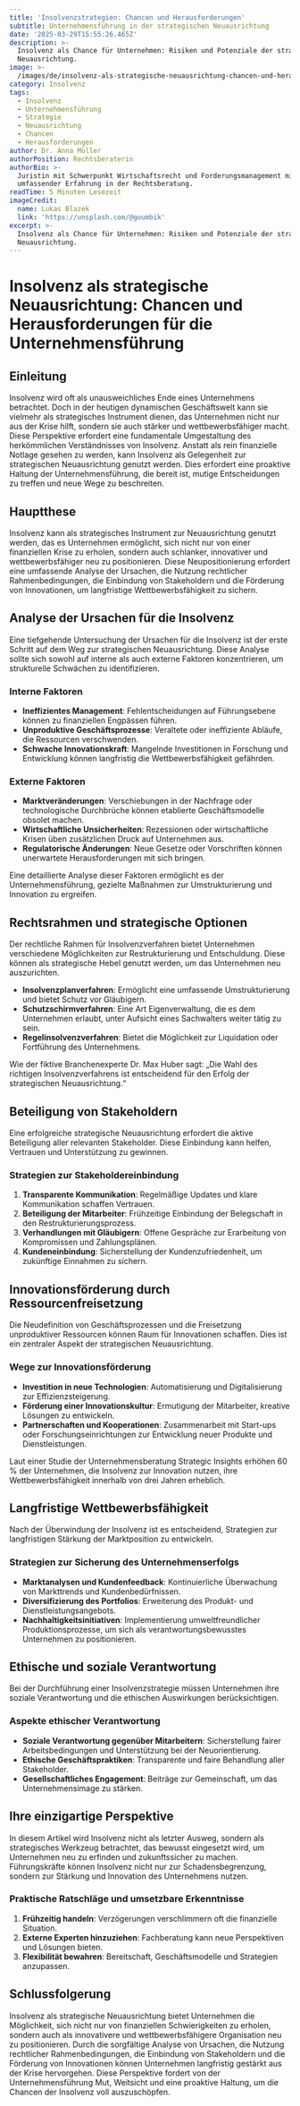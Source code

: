 ```yaml
---
title: 'Insolvenzstrategien: Chancen und Herausforderungen'
subtitle: Unternehmensführung in der strategischen Neuausrichtung
date: '2025-03-29T15:55:26.465Z'
description: >-
  Insolvenz als Chance für Unternehmen: Risiken und Potenziale der strategischen
  Neuausrichtung.
image: >-
  /images/de/insolvenz-als-strategische-neuausrichtung-chancen-und-herausforderungen-fur-die-unternehmensfuhrung-1743177326290.jpg
category: Insolvenz
tags:
  - Insolvenz
  - Unternehmensführung
  - Strategie
  - Neuausrichtung
  - Chancen
  - Herausforderungen
author: Dr. Anna Müller
authorPosition: Rechtsberaterin
authorBio: >-
  Juristin mit Schwerpunkt Wirtschaftsrecht und Forderungsmanagement mit
  umfassender Erfahrung in der Rechtsberatung.
readTime: 5 Minuten Lesezeit
imageCredit:
  name: Lukas Blazek
  link: 'https://unsplash.com/@goumbik'
excerpt: >-
  Insolvenz als Chance für Unternehmen: Risiken und Potenziale der strategischen
  Neuausrichtung.
---
```

# Insolvenz als strategische Neuausrichtung: Chancen und Herausforderungen für die Unternehmensführung

## Einleitung

Insolvenz wird oft als unausweichliches Ende eines Unternehmens betrachtet. Doch in der heutigen dynamischen Geschäftswelt kann sie vielmehr als strategisches Instrument dienen, das Unternehmen nicht nur aus der Krise hilft, sondern sie auch stärker und wettbewerbsfähiger macht. Diese Perspektive erfordert eine fundamentale Umgestaltung des herkömmlichen Verständnisses von Insolvenz. Anstatt als rein finanzielle Notlage gesehen zu werden, kann Insolvenz als Gelegenheit zur strategischen Neuausrichtung genutzt werden. Dies erfordert eine proaktive Haltung der Unternehmensführung, die bereit ist, mutige Entscheidungen zu treffen und neue Wege zu beschreiten.

## Hauptthese

Insolvenz kann als strategisches Instrument zur Neuausrichtung genutzt werden, das es Unternehmen ermöglicht, sich nicht nur von einer finanziellen Krise zu erholen, sondern auch schlanker, innovativer und wettbewerbsfähiger neu zu positionieren. Diese Neupositionierung erfordert eine umfassende Analyse der Ursachen, die Nutzung rechtlicher Rahmenbedingungen, die Einbindung von Stakeholdern und die Förderung von Innovationen, um langfristige Wettbewerbsfähigkeit zu sichern.

## Analyse der Ursachen für die Insolvenz

Eine tiefgehende Untersuchung der Ursachen für die Insolvenz ist der erste Schritt auf dem Weg zur strategischen Neuausrichtung. Diese Analyse sollte sich sowohl auf interne als auch externe Faktoren konzentrieren, um strukturelle Schwächen zu identifizieren.

### Interne Faktoren

- **Ineffizientes Management**: Fehlentscheidungen auf Führungsebene können zu finanziellen Engpässen führen.
- **Unproduktive Geschäftsprozesse**: Veraltete oder ineffiziente Abläufe, die Ressourcen verschwenden.
- **Schwache Innovationskraft**: Mangelnde Investitionen in Forschung und Entwicklung können langfristig die Wettbewerbsfähigkeit gefährden.

### Externe Faktoren

- **Marktveränderungen**: Verschiebungen in der Nachfrage oder technologische Durchbrüche können etablierte Geschäftsmodelle obsolet machen.
- **Wirtschaftliche Unsicherheiten**: Rezessionen oder wirtschaftliche Krisen üben zusätzlichen Druck auf Unternehmen aus.
- **Regulatorische Änderungen**: Neue Gesetze oder Vorschriften können unerwartete Herausforderungen mit sich bringen.

Eine detaillierte Analyse dieser Faktoren ermöglicht es der Unternehmensführung, gezielte Maßnahmen zur Umstrukturierung und Innovation zu ergreifen.

## Rechtsrahmen und strategische Optionen

Der rechtliche Rahmen für Insolvenzverfahren bietet Unternehmen verschiedene Möglichkeiten zur Restrukturierung und Entschuldung. Diese können als strategische Hebel genutzt werden, um das Unternehmen neu auszurichten.

- **Insolvenzplanverfahren**: Ermöglicht eine umfassende Umstrukturierung und bietet Schutz vor Gläubigern.
- **Schutzschirmverfahren**: Eine Art Eigenverwaltung, die es dem Unternehmen erlaubt, unter Aufsicht eines Sachwalters weiter tätig zu sein.
- **Regelinsolvenzverfahren**: Bietet die Möglichkeit zur Liquidation oder Fortführung des Unternehmens.

Wie der fiktive Branchenexperte Dr. Max Huber sagt: „Die Wahl des richtigen Insolvenzverfahrens ist entscheidend für den Erfolg der strategischen Neuausrichtung.“

## Beteiligung von Stakeholdern

Eine erfolgreiche strategische Neuausrichtung erfordert die aktive Beteiligung aller relevanten Stakeholder. Diese Einbindung kann helfen, Vertrauen und Unterstützung zu gewinnen.

### Strategien zur Stakeholdereinbindung

1. **Transparente Kommunikation**: Regelmäßige Updates und klare Kommunikation schaffen Vertrauen.
2. **Beteiligung der Mitarbeiter**: Frühzeitige Einbindung der Belegschaft in den Restrukturierungsprozess.
3. **Verhandlungen mit Gläubigern**: Offene Gespräche zur Erarbeitung von Kompromissen und Zahlungsplänen.
4. **Kundeneinbindung**: Sicherstellung der Kundenzufriedenheit, um zukünftige Einnahmen zu sichern.

## Innovationsförderung durch Ressourcenfreisetzung

Die Neudefinition von Geschäftsprozessen und die Freisetzung unproduktiver Ressourcen können Raum für Innovationen schaffen. Dies ist ein zentraler Aspekt der strategischen Neuausrichtung.

### Wege zur Innovationsförderung

- **Investition in neue Technologien**: Automatisierung und Digitalisierung zur Effizienzsteigerung.
- **Förderung einer Innovationskultur**: Ermutigung der Mitarbeiter, kreative Lösungen zu entwickeln.
- **Partnerschaften und Kooperationen**: Zusammenarbeit mit Start-ups oder Forschungseinrichtungen zur Entwicklung neuer Produkte und Dienstleistungen.

Laut einer Studie der Unternehmensberatung Strategic Insights erhöhen 60 % der Unternehmen, die Insolvenz zur Innovation nutzen, ihre Wettbewerbsfähigkeit innerhalb von drei Jahren erheblich.

## Langfristige Wettbewerbsfähigkeit

Nach der Überwindung der Insolvenz ist es entscheidend, Strategien zur langfristigen Stärkung der Marktposition zu entwickeln.

### Strategien zur Sicherung des Unternehmenserfolgs

- **Marktanalysen und Kundenfeedback**: Kontinuierliche Überwachung von Markttrends und Kundenbedürfnissen.
- **Diversifizierung des Portfolios**: Erweiterung des Produkt- und Dienstleistungsangebots.
- **Nachhaltigkeitsinitiativen**: Implementierung umweltfreundlicher Produktionsprozesse, um sich als verantwortungsbewusstes Unternehmen zu positionieren.

## Ethische und soziale Verantwortung

Bei der Durchführung einer Insolvenzstrategie müssen Unternehmen ihre soziale Verantwortung und die ethischen Auswirkungen berücksichtigen.

### Aspekte ethischer Verantwortung

- **Soziale Verantwortung gegenüber Mitarbeitern**: Sicherstellung fairer Arbeitsbedingungen und Unterstützung bei der Neuorientierung.
- **Ethische Geschäftspraktiken**: Transparente und faire Behandlung aller Stakeholder.
- **Gesellschaftliches Engagement**: Beiträge zur Gemeinschaft, um das Unternehmensimage zu stärken.

## Ihre einzigartige Perspektive

In diesem Artikel wird Insolvenz nicht als letzter Ausweg, sondern als strategisches Werkzeug betrachtet, das bewusst eingesetzt wird, um Unternehmen neu zu erfinden und zukunftssicher zu machen. Führungskräfte können Insolvenz nicht nur zur Schadensbegrenzung, sondern zur Stärkung und Innovation des Unternehmens nutzen.

### Praktische Ratschläge und umsetzbare Erkenntnisse

1. **Frühzeitig handeln**: Verzögerungen verschlimmern oft die finanzielle Situation.
2. **Externe Experten hinzuziehen**: Fachberatung kann neue Perspektiven und Lösungen bieten.
3. **Flexibilität bewahren**: Bereitschaft, Geschäftsmodelle und Strategien anzupassen.

## Schlussfolgerung

Insolvenz als strategische Neuausrichtung bietet Unternehmen die Möglichkeit, sich nicht nur von finanziellen Schwierigkeiten zu erholen, sondern auch als innovativere und wettbewerbsfähigere Organisation neu zu positionieren. Durch die sorgfältige Analyse von Ursachen, die Nutzung rechtlicher Rahmenbedingungen, die Einbindung von Stakeholdern und die Förderung von Innovationen können Unternehmen langfristig gestärkt aus der Krise hervorgehen. Diese Perspektive fordert von der Unternehmensführung Mut, Weitsicht und eine proaktive Haltung, um die Chancen der Insolvenz voll auszuschöpfen.
